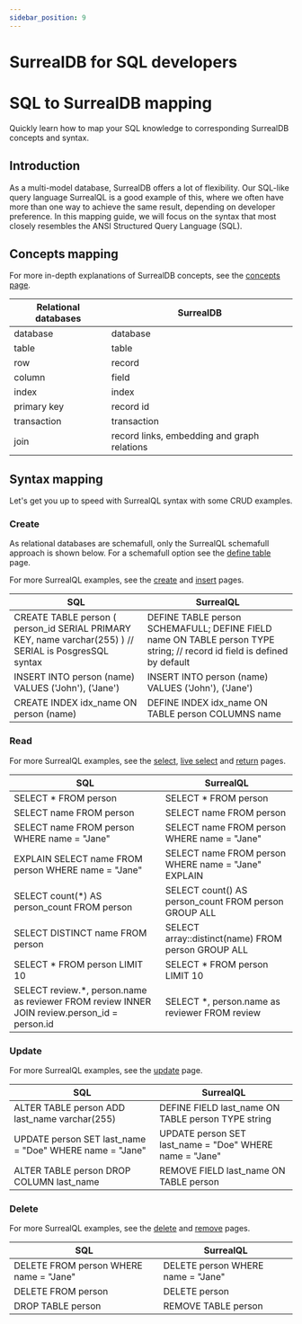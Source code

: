 ```yaml
---
sidebar_position: 9
---
```


# SurrealDB for SQL developers

# SQL to SurrealDB mapping

Quickly learn how to map your SQL knowledge to corresponding SurrealDB concepts and syntax.

## Introduction
As a multi-model database, SurrealDB offers a lot of flexibility. Our SQL-like query language SurrealQL is a good example of this, where we often have more than one way to achieve the same result, depending on developer preference. In this mapping guide, we will focus on the syntax that most closely resembles the ANSI Structured Query Language (SQL).

## Concepts mapping
For more in-depth explanations of SurrealDB concepts, see the [concepts page](/docs/surrealdb/introduction/concepts).

| Relational databases | SurrealDB                                   |
|----------------------|---------------------------------------------|
| database             | database                                    |
| table                | table                                       |
| row                  | record                                      |
| column               | field                                       |
| index                | index                                       |
| primary key          | record id                                   |
| transaction          | transaction                                 |
| join                 | record links, embedding and graph relations |

## Syntax mapping
Let's get you up to speed with SurrealQL syntax with some CRUD examples.

### Create
As relational databases are schemafull, only the SurrealQL schemafull approach is shown below. For a schemafull option see the [define table](/docs/surrealdb/surrealql/statements/define/table) page.

For more SurrealQL examples, see the [create](/docs/surrealdb/surrealql/statements/create) and [insert](/docs/surrealdb/surrealql/statements/insert) pages.

| SQL                                                                                                            | SurrealQL                                                                                                               |
|----------------------------------------------------------------------------------------------------------------|-------------------------------------------------------------------------------------------------------------------------|
| CREATE TABLE person (     person_id SERIAL PRIMARY KEY,     name varchar(255) ) // SERIAL is PosgresSQL syntax | DEFINE TABLE person SCHEMAFULL; DEFINE FIELD name ON TABLE person TYPE string; // record id field is defined by default |
| INSERT INTO person (name) VALUES ('John'), ('Jane')                                                            | INSERT INTO person (name) VALUES ('John'), ('Jane')                                                                     |
| CREATE INDEX idx_name ON person (name)                                                                         | DEFINE INDEX idx_name  ON TABLE person COLUMNS name                                                                     |

### Read
For more SurrealQL examples, see the [select](/docs/surrealdb/surrealql/statements/select), [live select](/docs/surrealdb/surrealql/statements/live-select) and [return](/docs/surrealdb/surrealql/statements/return) pages.

| SQL                                                                                          | SurrealQL                                            |
|----------------------------------------------------------------------------------------------|------------------------------------------------------|
| SELECT * FROM person                                                                         | SELECT * FROM person                                 |
| SELECT name  FROM person                                                                     | SELECT name  FROM person                             |
| SELECT name FROM person WHERE name = "Jane"                                                  | SELECT name FROM person WHERE name = "Jane"          |
| EXPLAIN SELECT name FROM person WHERE name = "Jane"                                          | SELECT name FROM person WHERE name = "Jane" EXPLAIN  |
| SELECT count(*) AS person_count FROM person                                                  | SELECT count() AS person_count FROM person GROUP ALL |
| SELECT DISTINCT name FROM person                                                             | SELECT array::distinct(name) FROM person GROUP ALL   |
| SELECT * FROM person LIMIT 10                                                                | SELECT * FROM person LIMIT 10                        |
| SELECT review.*, person.name as reviewer FROM review INNER JOIN review.person_id = person.id | SELECT *, person.name as reviewer FROM review        |

### Update
For more SurrealQL examples, see the [update](/docs/surrealdb/surrealql/statements/update) page.

| SQL                                                     | SurrealQL                                               |
|---------------------------------------------------------|---------------------------------------------------------|
| ALTER TABLE person ADD last_name varchar(255)           | DEFINE FIELD last_name ON TABLE person TYPE string      |
| UPDATE person SET last_name = "Doe" WHERE name = "Jane" | UPDATE person SET last_name = "Doe" WHERE name = "Jane" |
| ALTER TABLE person DROP COLUMN last_name                | REMOVE FIELD last_name  ON TABLE person                 |

### Delete
For more SurrealQL examples, see the [delete](/docs/surrealdb/surrealql/statements/delete) and [remove](/docs/surrealdb/surrealql/statements/remove) pages.

| SQL                                    | SurrealQL                         |
|----------------------------------------|-----------------------------------|
| DELETE FROM person WHERE name = "Jane" | DELETE person WHERE name = "Jane" |
| DELETE FROM person                     | DELETE person                     |
| DROP TABLE person                      | REMOVE TABLE person               |